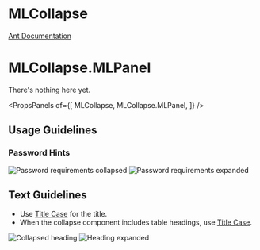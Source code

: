 
# MLCollapse

[Ant Documentation](https://3x.ant.design/components/collapse)

# MLCollapse.MLPanel

There's nothing here yet.

<PropsPanels of={[
  MLCollapse,
  MLCollapse.MLPanel,
]} />


## Usage Guidelines
### Password Hints
![Password requirements collapsed](images/password_collapsed.png)
![Password requirements expanded](images/password_expanded.png)

## Text Guidelines
* Use [Title Case](https://elementary.io/docs/human-interface-guidelines#capitalization) for the title.
* When the collapse component includes table headings, use [Title Case](https://elementary.io/docs/human-interface-guidelines#capitalization).

![Collapsed heading](images/collapse_heading.png)
![Heading expanded](images/collapse_heading_expanded.png)
